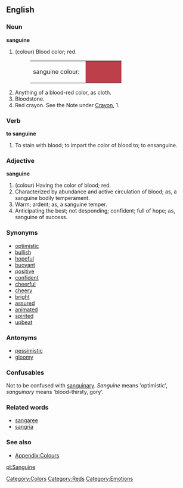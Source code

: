 ==English==

===Noun===
'''sanguine'''
#(colour) Blood color; red.
#:<table><tr><td>sanguine colour: &nbsp;</td><td bgcolor="#BC3F4A" width="80">&nbsp; </td></tr></table>
#Anything of a blood-red color, as cloth.
#Bloodstone.
#Red crayon. See the Note under [[Crayon]], 1.

===Verb===
'''to sanguine'''
#To stain with blood; to impart the color of blood to; to ensanguine.

===Adjective===
'''sanguine'''
#(colour) Having the color of blood; red.
#Characterized by abundance and active circulation of blood; as, a sanguine bodily temperament.
#Warm; ardent; as, a sanguine temper.
#Anticipating the best; not desponding; confident; full of hope; as, sanguine of success.

===Synonyms===
*[[optimistic]]
*[[bullish]]
*[[hopeful]]
*[[buoyant]]
*[[positive]]
*[[confident]]
*[[cheerful]]
*[[cheery]]
*[[bright]]
*[[assured]]
*[[animated]]
*[[spirited]]
*[[upbeat]]

===Antonyms===
*[[pessimistic]]
*[[gloomy]]

===Confusables===
Not to be confused with [[sanguinary]].  ''Sanguine'' means 'optimistic', ''sanguinary'' means 'blood-thirsty, gory'.

===Related words===
*[[sangaree]]
*[[sangria]]

===See also===
*[[Wiktionary_Appendix:Colours|Appendix:Colours]]

[[Category:Colors]]
[[Category:Reds]]
[[Category:Emotions]]

[[pl:Sanguine]]